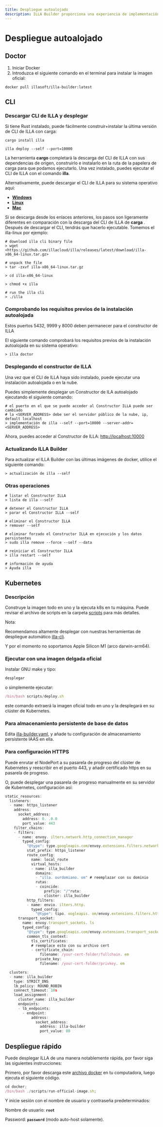 ```yaml
---
title: Despliegue autoalojado
description: ILLA Builder proporciona una experiencia de implementación perfecta que le permite desplegar el Constructor de ILLA a una velocidad asombrosa dentro de su nube privada virtual (VPC).
---
```


# Despliegue autoalojado

## Doctor

1.  Iniciar Docker
2.  Introduzca el siguiente comando en el terminal para instalar la imagen oficial:

`docker pull illasoft/illa-builder:latest`

## CLI

### Descargar CLI de ILLA y desplegar

Si tiene Rust instalado, puede fácilmente construir+instalar la última versión de CLI de ILLA con carga:

`cargo install illa`

`illa deploy --self --port=10000`

La herramienta **cargo** completará la descarga del CLI de ILLA con sus dependencias de origen, construirlo e instalarlo en la ruta de la papelera de carga para que podamos ejecutarlo. Una vez instalado, puedes ejecutar el CLI de ILLA con el comando **illa**.

Alternativamente, puede descargar el CLI de ILLA para su sistema operativo aquí:

-   **[Windows](https://github.com/illacloud/illa/releases/latest/download/illa-x86_64-win.zip)**
-   **[Linux](https://github.com/illacloud/illa/releases/latest/download/illa-x86_64-linux.tar.gz)**
-   **[Mac](https://github.com/illacloud/illa/releases/latest/download/illa-x86_64-macos.tar.gz)**

Si se descarga desde los enlaces anteriores, los pasos son ligeramente diferentes en comparación con la descarga del CLI de ILLA de **carga** . Después de descargar el CLI, tendrás que hacerlo ejecutable. Tomemos el illa-linux por ejemplo:

```Plaintext
# download illa cli binary file
> wget <https://github.com/illacloud/illa/releases/latest/download/illa-x86_64-linux.tar.gz>

# unpack the file
> tar -zxvf illa-x86_64-linux.tar.gz

> cd illa-x86_64-linux

> chmod +x illa

# run the illa cli
> ./illa
```

### Comprobando los requisitos previos de la instalación autoalojada

Estos puertos 5432, 9999 y 8000 deben permanecer para el constructor de ILLA

El siguiente comando comprobará los requisitos previos de la instalación autoalojada en su sistema operativo:

```Plaintext
> illa doctor
```

### Desplegando el constructor de ILLA

Una vez que el CLI de ILLA haya sido instalado, puede ejecutar una instalación autoalojada o en la nube.

Puedes simplemente desplegar un Constructor de ILA autoalojado ejecutando el siguiente comando:

```Plaintext
# el puerto en el que se puede acceder al Constructor ILLA puede ser cambiado
# la <SERVER_ADDRESS> debe ser el servidor público de la nube, ip, default localhost
> implementación de illa --self --port=10000 --server-addr=<SERVER_ADDRESS>
```

Ahora, puedes acceder al Constructor de ILLA: <http://localhost:10000>

### Actualizando ILLA Builder

Para actualizar el ILLA Builder con las últimas imágenes de docker, utilice el siguiente comando:

```Plaintext
> actualización de illa --self
```

### Otras operaciones

```Plaintext
# listar el Constructor ILLA
> lista de illa --self

# detener el Constructor ILLA
> parar el Constructor ILLA --self

# eliminar el Constructor ILLA
> remover --self

# eliminar forzado el Constructor ILLA en ejecución y los datos persistentes
> sudo illa remove --force --self --data

# reiniciar el Constructor ILLA
> illa restart --self

# información de ayuda
> Ayuda illa
```

## Kubernetes

### Descripción

Construye la imagen todo en uno y la ejecuta k8s en tu máquina. Puede revisar el archivo de scripts en la carpeta [scripts](https://github.com/illacloud/deploy-illa-manually/blob/main/kubernetes/scripts) para más detalles.

Nota:

Recomendamos altamente desplegar con nuestras herramientas de despliegue automático [illa-cli](https://github.com/illacloud/illa).

Y por el momento no soportamos Apple Silicon M1 (arco darwin-arm64).

### Ejecutar con una imagen delgada oficial

Instalar GNU make y tipo:

```JavaScript
desplegar
```

o simplemente ejecutar:

```JavaScript
/bin/bash scripts/deploy.sh
```

este comando extraerá la imagen oficial todo en uno y la desplegará en su clúster de Kubernetes.

### Para almacenamiento persistente de base de datos

Edita [illa-builder.yaml](https://github.com/illacloud/deploy-illa-manually/blob/main/kubernetes/illa-builder.yaml), y añade tu configuración de almacenamiento persistente IAAS en ella.

### Para configuración HTTPS

Puede enrutar el NodePort a su pasarela de progreso del clúster de Kubernetes y reescribir en el puerto 443, y añadir certificado https en su pasarela de progreso.

O, puede desplegar una pasarela de progreso manualmente en su servidor de Kubernetes, configuración así:

```JavaScript
static_resources:
  listeners:
  - name: https_listener
    address:
      socket_address:
        address: 0. .0.0
        port_value: 443
    filter_chains:
    - filters:
      - name: envoy. ilters.network.http_connection_manager
        typed_config:
          "@type": type.googleapis.com/envoy.extensions.filters.network.http_connection_manager.v3. ttpConnectionManager
          stat_prefix: https_listener
          route_config:
            name: local_route
            virtual_hosts:
            - name: illa_builder
              domains:
              - "illa. ourdomiano. om" # reemplazar con su dominio
              rutas:
              - coincide:
                  prefijo: "/"ruta:
                  clúster: illa_builder
          http_filters:
          - name: envio. ilters.http.
            typed_config:
              "@type": tipo. oogleapis. om/envoy.extensions.filters.http.router.v3.Router
      transport_socket:
        name: envoy.transport_sockets. ls
        typed_config:
          "@type": type.googleapis.com/envoy.extensions.transport_sockets.tls.v3. ownstreamTlsContext
          common_tls_context:
            tls_certificates:
            # reemplace esto con su archivo cert
            - certificate_chain:
                filename: /your-cert-folder/fullchain. em
              private_key:
                filename: /your-cert-folder/privkey. em

  clusters:
  - name: illa_builder
    type: STRICT_DNS
    lb_policy: ROUND_ROBIN
    connect_timeout: 10s
    load_assignment:
      cluster_name: illa_builder
      endpoints:
      - lb_endpoints:
        - endpoint:
            address:
              socket_address:
                address: illa-builder
                port_value: 80
```

## Despliegue rápido

Puede desplegar ILLA de una manera notablemente rápida, por favor siga las siguientes instrucciones:

Primero, por favor descarga este [archivo docker](https://github.com/illacloud/deploy-illa-manually/tree/main/docker) en tu computadora, luego ejecuta el siguiente código.

```JavaScript
cd docker;
/bin/bash ./scripts/run-official-image.sh;
```

Y inicie sesión con el nombre de usuario y contraseña predeterminados:

Nombre de usuario: **`root`**

Password: **`password`** (modo auto-host solamente).
